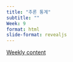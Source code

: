 ```yaml
---
title: "추론 통계"
subtitle: "" 
Week: 9
format: html
slide-format: revealjs
---
```


[Weekly content](https://changjunlee.com/teaching/grad_stat/weekly_2/)

<br>
